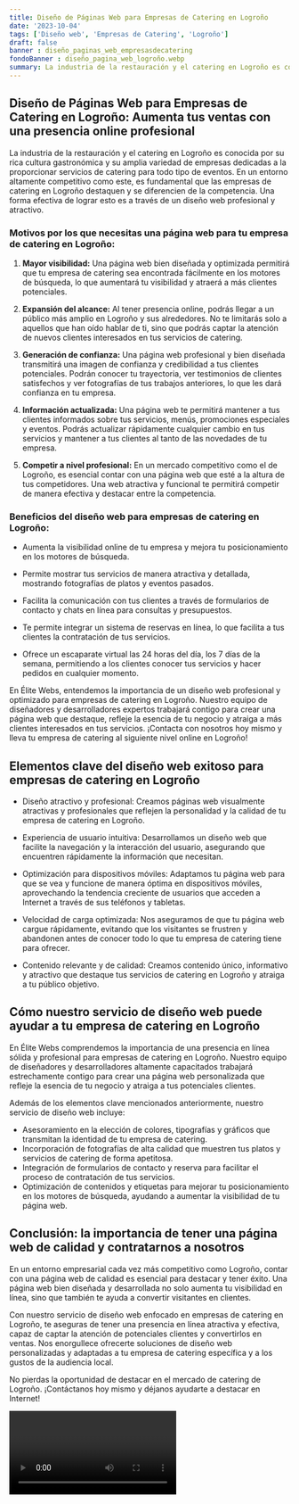 ```yaml
---
title: Diseño de Páginas Web para Empresas de Catering en Logroño
date: '2023-10-04'
tags: ['Diseño web', 'Empresas de Catering', 'Logroño']
draft: false
banner : diseño_paginas_web_empresasdecatering
fondoBanner : diseño_pagina_web_logroño.webp
summary: La industria de la restauración y el catering en Logroño es conocida por su rica cultura gastronómica y su amplia variedad de empresas dedicadas a la proporcionar servicios de catering para todo tipo de eventos. En un entorno altamente competitivo como este, es fundamental que las empresas de catering en Logroño destaquen y se diferencien de la competencia. Una forma efectiva de lograr esto es a través de un diseño web profesional y atractivo.
---
```


## Diseño de Páginas Web para Empresas de Catering en Logroño: Aumenta tus ventas con una presencia online profesional

La industria de la restauración y el catering en Logroño es conocida por su rica cultura gastronómica y su amplia variedad de empresas dedicadas a la proporcionar servicios de catering para todo tipo de eventos. En un entorno altamente competitivo como este, es fundamental que las empresas de catering en Logroño destaquen y se diferencien de la competencia. Una forma efectiva de lograr esto es a través de un diseño web profesional y atractivo.

### Motivos por los que necesitas una página web para tu empresa de catering en Logroño:

1. **Mayor visibilidad:** Una página web bien diseñada y optimizada permitirá que tu empresa de catering sea encontrada fácilmente en los motores de búsqueda, lo que aumentará tu visibilidad y atraerá a más clientes potenciales.

2. **Expansión del alcance:** Al tener presencia online, podrás llegar a un público más amplio en Logroño y sus alrededores. No te limitarás solo a aquellos que han oído hablar de ti, sino que podrás captar la atención de nuevos clientes interesados en tus servicios de catering.

3. **Generación de confianza:** Una página web profesional y bien diseñada transmitirá una imagen de confianza y credibilidad a tus clientes potenciales. Podrán conocer tu trayectoria, ver testimonios de clientes satisfechos y ver fotografías de tus trabajos anteriores, lo que les dará confianza en tu empresa.

4. **Información actualizada:** Una página web te permitirá mantener a tus clientes informados sobre tus servicios, menús, promociones especiales y eventos. Podrás actualizar rápidamente cualquier cambio en tus servicios y mantener a tus clientes al tanto de las novedades de tu empresa.

5. **Competir a nivel profesional:** En un mercado competitivo como el de Logroño, es esencial contar con una página web que esté a la altura de tus competidores. Una web atractiva y funcional te permitirá competir de manera efectiva y destacar entre la competencia.

### Beneficios del diseño web para empresas de catering en Logroño:

- Aumenta la visibilidad online de tu empresa y mejora tu posicionamiento en los motores de búsqueda.

- Permite mostrar tus servicios de manera atractiva y detallada, mostrando fotografías de platos y eventos pasados.

- Facilita la comunicación con tus clientes a través de formularios de contacto y chats en línea para consultas y presupuestos.

- Te permite integrar un sistema de reservas en línea, lo que facilita a tus clientes la contratación de tus servicios.

- Ofrece un escaparate virtual las 24 horas del día, los 7 días de la semana, permitiendo a los clientes conocer tus servicios y hacer pedidos en cualquier momento.

En Élite Webs, entendemos la importancia de un diseño web profesional y optimizado para empresas de catering en Logroño. Nuestro equipo de diseñadores y desarrolladores expertos trabajará contigo para crear una página web que destaque, refleje la esencia de tu negocio y atraiga a más clientes interesados en tus servicios. ¡Contacta con nosotros hoy mismo y lleva tu empresa de catering al siguiente nivel online en Logroño!

<GifSeo />

<Cta />

## Elementos clave del diseño web exitoso para empresas de catering en Logroño

- Diseño atractivo y profesional: Creamos páginas web visualmente atractivas y profesionales que reflejen la personalidad y la calidad de tu empresa de catering en Logroño.

- Experiencia de usuario intuitiva: Desarrollamos un diseño web que facilite la navegación y la interacción del usuario, asegurando que encuentren rápidamente la información que necesitan.

- Optimización para dispositivos móviles: Adaptamos tu página web para que se vea y funcione de manera óptima en dispositivos móviles, aprovechando la tendencia creciente de usuarios que acceden a Internet a través de sus teléfonos y tabletas.

- Velocidad de carga optimizada: Nos aseguramos de que tu página web cargue rápidamente, evitando que los visitantes se frustren y abandonen antes de conocer todo lo que tu empresa de catering tiene para ofrecer.

- Contenido relevante y de calidad: Creamos contenido único, informativo y atractivo que destaque tus servicios de catering en Logroño y atraiga a tu público objetivo.

## Cómo nuestro servicio de diseño web puede ayudar a tu empresa de catering en Logroño

En Élite Webs comprendemos la importancia de una presencia en línea sólida y profesional para empresas de catering en Logroño. Nuestro equipo de diseñadores y desarrolladores altamente capacitados trabajará estrechamente contigo para crear una página web personalizada que refleje la esencia de tu negocio y atraiga a tus potenciales clientes.

Además de los elementos clave mencionados anteriormente, nuestro servicio de diseño web incluye:

- Asesoramiento en la elección de colores, tipografías y gráficos que transmitan la identidad de tu empresa de catering.
- Incorporación de fotografías de alta calidad que muestren tus platos y servicios de catering de forma apetitosa.
- Integración de formularios de contacto y reserva para facilitar el proceso de contratación de tus servicios.
- Optimización de contenidos y etiquetas para mejorar tu posicionamiento en los motores de búsqueda, ayudando a aumentar la visibilidad de tu página web.

## Conclusión: la importancia de tener una página web de calidad y contratarnos a nosotros

En un entorno empresarial cada vez más competitivo como Logroño, contar con una página web de calidad es esencial para destacar y tener éxito. Una página web bien diseñada y desarrollada no solo aumenta tu visibilidad en línea, sino que también te ayuda a convertir visitantes en clientes.

Con nuestro servicio de diseño web enfocado en empresas de catering en Logroño, te aseguras de tener una presencia en línea atractiva y efectiva, capaz de captar la atención de potenciales clientes y convertirlos en ventas. Nos enorgullece ofrecerte soluciones de diseño web personalizadas y adaptadas a tu empresa de catering específica y a los gustos de la audiencia local.

No pierdas la oportunidad de destacar en el mercado de catering de Logroño. ¡Contáctanos hoy mismo y déjanos ayudarte a destacar en Internet!

<Video />

<CtaBot job='Empresas de Catering' city='Logroño'/>

<Gmaps query='Logroño+españa+maps' />